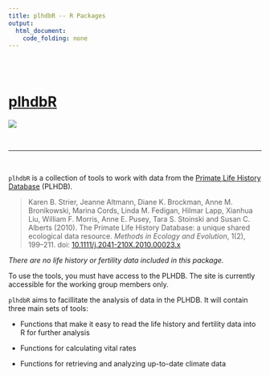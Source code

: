 ```yaml
---
title: plhdbR -- R Packages
output: 
  html_document:
    code_folding: none
---
```



<br><br>

# [plhdbR <i class="fa fa-github"></i>](https://github.com/camposfa/plhdbR)

![](figures/r-packages/plhdbR.jpg)

<br>
<hr>
<br>

`plhdbR` is a collection of tools to work with data from the [Primate Life History Database](https://plhdb.org/) (PLHDB).

>Karen B. Strier, Jeanne Altmann, Diane K. Brockman, Anne M. Bronikowski, Marina Cords, Linda M. Fedigan, Hilmar Lapp, Xianhua Liu, William F. Morris, Anne E. Pusey, Tara S. Stoinski and Susan C. Alberts (2010). The Primate Life History Database: a unique shared ecological data resource. _Methods in Ecology and Evolution_, 1(2), 199–211. doi: [10.1111/j.2041-210X.2010.00023.x](http://doi.org/10.1111/j.2041-210X.2010.00023.x)

_There are no life history or fertility data included in this package._

To use the tools, you must have access to the PLHDB. The site is currently accessible for the working group members only.

`plhdbR` aims to facillitate the analysis of data in the PLHDB. It will contain three main sets of tools:

* Functions that make it easy to read the life history and fertility data into R for further analysis

* Functions for calculating vital rates

* Functions for retrieving and analyzing up-to-date climate data

